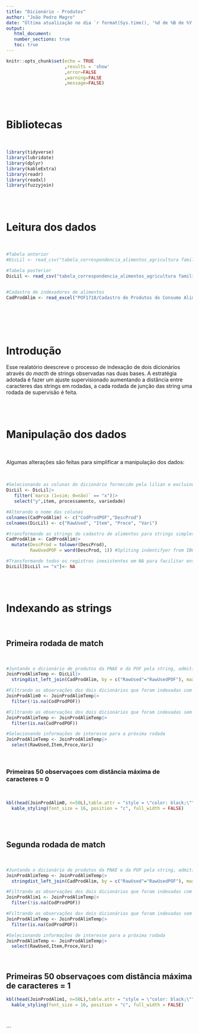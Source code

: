 ```yaml
---
title: "Dicionário - Produtos"
author: "João Pedro Magro"
date: "Última atualização no dia `r format(Sys.time(), '%d de %B de %Y')` ás `r format(Sys.time(), '%H:%M')`"
output: 
   html_document:
   number_sections: true
   toc: true
---
```


```r
knitr::opts_chunk$set(echo = TRUE
                      ,results = 'show'
                      ,error=FALSE
                      ,warning=FALSE
                      ,message=FALSE)
```

<br>
<br>

# Bibliotecas {-}

<br>

```r
library(tidyverse)
library(lubridate)
library(dplyr)
library(kableExtra)
library(readr)
library(readxl)
library(fuzzyjoin)
```

<br>
<br>

# Leitura dos dados {-}

<br>

```r
#Tabela anterior
#DicLil <- read_csv("tabela_correspondencia_alimentos_agricultura familiar PNAE - alimento_processamento - 05062022.csv")

#Tabela posterior
DicLil <- read_csv("tabela_correspondencia_alimentos_agricultura familiar PNAE - alimento_processamento.csv")


#Cadastro de indexadores de alimentos
CadProdAlim <- read_excel("POF1718/Cadastro de Produtos do Consumo Alimentar.xls", col_types = c("text", "text"))
```

<br>
<br>

<br>

# Introdução

Esse realatório deescreve o processo de indexação de dois dicionários através do *macth* de strings observadas nas duas bases. A estratégia adotada é fazer um ajuste supervisionado aumentando a distância entre caracteres das strings em rodadas, a cada rodada de junção das string uma rodada de supervisão é feita.

<br>
<br>

# Manipulação dos dados

<br>

Algumas alterações são feitas para simplificar a manipulação dos dados:

<br>
```r
#Selecionando as colunas do dicionário fornecido pela lilian e excluindo o nome das marcas
DicLil <- DicLil|>
   filter(`marca (1=sim; 0=não)` == "x")|>
   select("y",item, processamento, variedade)

#Alterando o nome das colunas
colnames(CadProdAlim) <- c("CodProdPOF","DescProd")
colnames(DicLil) <- c("RawUsed", "Item", "Proce", "Vari")

#transformando as strings do cadastro de alimentos para strings simples
CadProdAlim <- CadProdAlim|>
  mutate(DescProd = tolower(DescProd),
         RawUsedPOF = word(DescProd, 1)) #Spliting indentifyer from IBGE's Dic.

#Transformando todos os registros inexistentes em NA para facilitar entendimento do R
DicLil[DicLil == "x"]<- NA

```

<br>
<br>

# Indexando as strings

<br>

## Primeira rodada de match

<br>

```r
#Juntando o dicionário de produtos da PNAE e da POF pela string, admitindo uma distância (diferença) de nenhum caractere
JoinProdAlimTemp <- DicLil|>
  stringdist_left_join(CadProdAlim, by = c("RawUsed"="RawUsedPOF"), max_dist = 0)

#Filtrando as observações dos dois dicionários que foram indexadas com sucesso
JoinProdAlim0 <- JoinProdAlimTemp|>
  filter(!is.na(CodProdPOF))

#Filtrando as observações dos dois dicionários que foram indexadas sem sucesso
JoinProdAlimTemp <- JoinProdAlimTemp|>
  filter(is.na(CodProdPOF))

#Selecionando informações de interesse para a próxima rodada
JoinProdAlimTemp <- JoinProdAlimTemp|>
  select(RawUsed,Item,Proce,Vari)

```

<br>

### Primeiras 50 observaçoes com distância máxima de caracteres = 0

<br>

```r

kbl(head(JoinProdAlim0, n=50L),table.attr = "style = \"color: black;\"", position = "c") |>
  kable_styling(font_size = 16, position = "c", full_width = FALSE)
```

<br>
<br>

## Segunda rodada de match

<br>

```r
#Juntando o dicionário de produtos da PNAE e da POF pela string, admitindo uma distância (diferença) de até um caractere
JoinProdAlimTemp <- JoinProdAlimTemp|>
  stringdist_left_join(CadProdAlim, by = c("RawUsed"="RawUsedPOF"), max_dist = 1)

#Filtrando as observações dos dois dicionários que foram indexadas com sucesso
JoinProdAlim1 <- JoinProdAlimTemp|>
  filter(!is.na(CodProdPOF))

#Filtrando as observações dos dois dicionários que foram indexadas sem sucesso
JoinProdAlimTemp <- JoinProdAlimTemp|>
  filter(is.na(CodProdPOF))

#Selecionando informações de interesse para a próxima rodada
JoinProdAlimTemp <- JoinProdAlimTemp|>
  select(RawUsed,Item,Proce,Vari)

```

<br>

## Primeiras 50 observaçoes com distância máxima de caracteres = 1
```r

kbl(head(JoinProdAlim1, n=50L),table.attr = "style = \"color: black;\"", position = "c") |>
  kable_styling(font_size = 16, position = "c", full_width = FALSE)
```

<br>
<br>
```